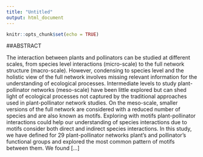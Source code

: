 ```yaml
---
title: "Untitled"
output: html_document
---
```


```r
knitr::opts_chunk$set(echo = TRUE)
```

##ABSTRACT

The interaction between plants and pollinators can be studied at different scales, from species level interactions (micro-scale) to the full network structure (macro-scale). However, condensing to species level and the holistic view of the full network involves missing relevant information for the understanding of ecological processes. Intermediate levels to study plant-pollinator networks (meso-scale) have been little explored but can shed light of ecological processes not captured by the traditional approaches used in plant-pollinator network studies. On the meso-scale, smaller versions of the full network are considered with a reduced number of species and are also known as motifs. Exploring with motifs plant-pollinator interactions could help our understanding of species interactions due to motifs consider both direct and indirect species interactions. In this study, we have defined for 29 plant-pollinator networks plant's and pollinator's functional groups and explored the most common pattern of motifs between them. We found [...]

